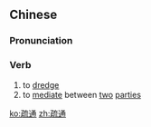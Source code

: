 ==Chinese==
{{zh-forms}}

===Pronunciation===
{{zh-pron
|m=shūtōng
|c=so1 tung1
|mn=so͘-thong
|cat=v
}}

===Verb===
{{zh-verb}}

# to [[dredge]]
# to [[mediate]] between [[two]] [[party|parties]]

[[ko:疏通]]
[[zh:疏通]]